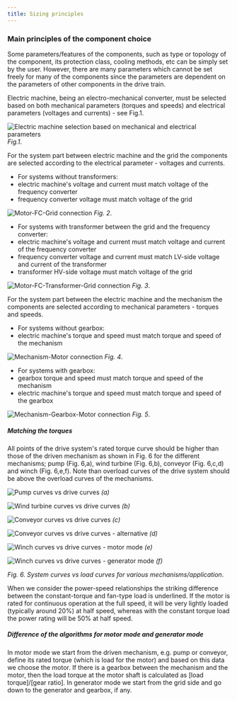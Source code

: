 ```yaml
---
title: Sizing principles
---
```


### Main principles of the component choice

Some parameters/features of the components, such as type or topology of the
component, its protection class, cooling methods, etc can be simply set by the
user. However, there are many parameters which cannot be set freely for many of
the components since the parameters are dependent on the parameters of other
components in the drive train.

Electric machine, being an electro-mechanical converter, must be selected based
on both mechanical parameters (torques and speeds) and electrical parameters
(voltages and currents) - see Fig.1.

![Electric machine selection based on mechanical and electrical parameters](./images/longest_circuit_2.png)
_Fig.1_.

For the system part between electric machine and the grid the components are
selected according to the electrical parameter - voltages and currents.

- For systems without transformers:
- electric machine's voltage and current must match voltage of the frequency
  converter
- frequency converter voltage must match voltage of the grid

![Motor-FC-Grid connection](./images/mot_fc_grid.png) _Fig. 2_.

- For systems with transformer between the grid and the frequency converter:
- electric machine's voltage and current must match voltage and current of the
  frequency converter
- frequency converter voltage and current must match LV-side voltage and current
  of the transformer
- transformer HV-side voltage must match voltage of the grid

![Motor-FC-Transformer-Grid connection](./images/mot_fc_trf_grid.png) _Fig. 3_.

For the system part between the electric machine and the mechanism the
components are selected according to mechanical parameters - torques and speeds.

- For systems without gearbox:
- electric machine's torque and speed must match torque and speed of the
  mechanism

![Mechanism-Motor connection](./images/mech_mot.png) _Fig. 4_.

- For systems with gearbox:
- gearbox torque and speed must match torque and speed of the mechanism
- electric machine's torque and speed must match torque and speed of the gearbox

![Mechanism-Gearbox-Motor connection](./images/mech_gear_mot.png) _Fig. 5_.

##### Matching the torques

All points of the drive system's rated torque curve should be higher than those
of the driven mechanism as shown in Fig. 6 for the different mechanisms; pump
(Fig. 6,a), wind turbine (Fig. 6,b), conveyor (Fig. 6,c,d) and winch (Fig.
6,e,f). Note than overload curves of the drive system should be above the
overload curves of the mechanisms.

![Pump curves vs drive curves](./images/pump_curves_vs_drive1.png) _(a)_

![Wind turbine curves vs drive curves](./images/wind_curves_vs_drive3.png) _(b)_

![Conveyor curves vs drive curves](./images/conveyor_curves_vs_drive1.png) _(c)_

![Conveyor curves vs drive curves - alternative](./images/conveyor_curves_vs_drive3.png)
_(d)_

![Winch curves vs drive curves - motor mode](./images/winch_curves_vs_drive2.png)
_(e)_

![Winch curves vs drive curves - generator mode](./images/winch_curves_vs_drive1.png)
_(f)_

_Fig. 6. System curves vs load curves for various mechanisms/application_.

When we consider the power-speed relationships the striking difference between
the constant-torque and fan-type load is underlined. If the motor is rated for
continuous operation at the full speed, it will be very lightly loaded
(typically around 20%) at half speed, whereas with the constant torque load the
power rating will be 50% at half speed.

##### Difference of the algorithms for motor mode and generator mode

In motor mode we start from the driven mechanism, e.g. pump or conveyor, define
its rated torque (which is load for the motor) and based on this data we choose
the motor. If there is a gearbox between the mechanism and the motor, then the
load torque at the motor shaft is calculated as [load torque]/[gear ratio]. In
generator mode we start from the grid side and go down to the generator and
gearbox, if any.

